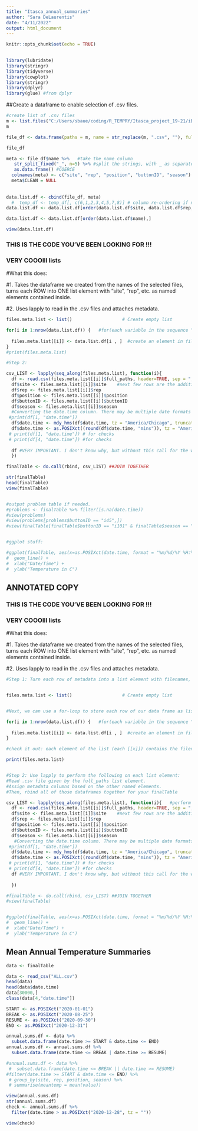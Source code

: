 ```yaml
---
title: "Itasca_annual_summaries"
author: "Sara DeLaurentis"
date: "4/11/2022"
output: html_document
---
```


```r
knitr::opts_chunk$set(echo = TRUE)

  
library(lubridate)
library(stringr)
library(tidyverse)
library(cowplot)
library(stringr)
library(dplyr)
library(glue) #from dplyr


```



##Create a dataframe to enable selection of .csv files.

```r
#create list of .csv files
m <- list.files("C:/Users/sbaue/coding/R_TEMPRY/Itasca_project_19-21/iButtons", pattern = "*.csv")
m

file_df <- data.frame(paths = m, name = str_replace(m, ".csv", ""), full_paths = list.files("C:/Users/sbaue/coding/R_TEMPRY/Itasca_project_19-21/iButtons", pattern = "*.csv", full.names = TRUE))

file_df

meta <- file_df$name %>%   #take the name column 
   str_split_fixed("_", n=5) %>% #split the strings, with _ as separator.
   as.data.frame() #COERCE
  colnames(meta) <- c("site", "rep", "position", "buttonID", "season") #
  meta$CLEAN = NULL 
  
  
data.list.df <- cbind(file_df, meta)
  #  temp_df <- temp_df[, c(6,1,2,3,4,5,7,8)] # column re-ordering if necessary
data.list.df <- data.list.df[order(data.list.df$site, data.list.df$rep, data.list.df$position, data.list.df$season), ] #for checking stuff

data.list.df <- data.list.df[order(data.list.df$name),]

view(data.list.df)

```


### THIS IS THE CODE YOU'VE BEEN LOOKING FOR !!! ###
### VERY COOOlll lists ###

#What this does:

#1. Takes the dataframe we created from the names of the selected files, turns each ROW into ONE list element with "site", "rep", etc. as named elements contained inside.

#2. Uses lapply to read in the .csv files and attaches metadata.


```r

files.meta.list <- list()                   # Create empty list

for(i in 1:nrow(data.list.df)) {   #for(each variable in the sequence "1 through the number of rows in C2A"):
                          
  files.meta.list[[i]] <- data.list.df[i , ]  #create an element in files.meta.list from each row found in C2A
}
#print(files.meta.list)

#Step 2: 

csv_LIST <- lapply(seq_along(files.meta.list), function(i){   
  df <- read.csv(files.meta.list[[i]]$full_paths, header=TRUE, sep = ",") #create "df" by reading the .csv given by full_paths.
  df$site <- files.meta.list[[i]]$site    #next few rows are the addition of metadata columns based on the named element in the list. 
  df$rep <- files.meta.list[[i]]$rep
  df$position <- files.meta.list[[i]]$position
  df$buttonID <- files.meta.list[[i]]$buttonID
  df$season <- files.meta.list[[i]]$season
  #Converting the date.time column. There may be multiple date formats that need to be dealt with. 
 #print(df[1, "date.time"])
  df$date.time <- mdy_hms(df$date.time, tz = "America/Chicago", truncated = 3) #Get R to recognize your current date format
  df$date.time <- as.POSIXct((round(df$date.time, "mins")), tz = "America/Chicago") #Round off the seconds (turns into POSIXlt), re-convert to POSIXct.
 # print(df[1, "date.time"]) # for checks
 # print(df[4, "date.time"]) #for checks
  
  df #VERY IMPORTANT. I don't know why, but without this call for the whole dataframe, you get left with just the last column you created.
  })

finalTable <- do.call(rbind, csv_LIST) ##JOIN TOGETHER

str(finalTable)
head(finalTable)
view(finalTable)


#output problem table if needed.
#problems <- finalTable %>% filter(is.na(date.time))
#view(problems)
#view(problems[problems$buttonID == "i45",])
#view(finalTable[finalTable$buttonID == "i101" & finalTable$season == "2021",])


#ggplot stuff:

#ggplot(finalTable, aes(x=as.POSIXct(date.time, format = "%m/%d/%Y %H:%M"), y=value, group = position, color = position)) + 
#  geom_line() + 
#  xlab("Date/Time") + 
#  ylab("Temperature in C")


```
## ANNOTATED COPY ##


### THIS IS THE CODE YOU'VE BEEN LOOKING FOR !!! ###
### VERY COOOlll lists ###

#What this does:

#1. Takes the dataframe we created from the names of the selected files, turns each ROW into ONE list element with "site", "rep", etc. as named elements contained inside.

#2. Uses lapply to read in the .csv files and attaches metadata.


```r

#Step 1: Turn each row of metadata into a list element with filenames, site, rep, etc. as named elements within.


files.meta.list <- list()                   # Create empty list


#Next, we can use a for-loop to store each row of our data frame as list element.

for(i in 1:nrow(data.list.df)) {   #for(each variable in the sequence "1 through the number of rows in C2A"):
                          
  files.meta.list[[i]] <- data.list.df[i , ]  #create an element in files.meta.list from each row found in C2A
}

#check it out: each element of the list (each [[x]]) contains the filenames and metadata, and they've maintained their column names as labels, so we can call out that named element when we want.

print(files.meta.list)


#Step 2: Use lapply to perform the following on each list element:
#Read .csv file given by the full_paths list element.
#Assign metadata columns based on the other named elements.
#Then, rbind all of those dataframes together for your finalTable

csv_LIST <- lapply(seq_along(files.meta.list), function(i){   #perform the given function along this list, each element in the list is the input.
  df <- read.csv(files.meta.list[[i]]$full_paths, header=TRUE, sep = ",") #create "df" by reading the .csv given by full_paths.
  df$site <- files.meta.list[[i]]$site    #next few rows are the addition of metadata columns based on the named element in the list. "Make a site column using the thing in the list at [[i]], that's labeled "site"
  df$rep <- files.meta.list[[i]]$rep
  df$position <- files.meta.list[[i]]$position
  df$buttonID <- files.meta.list[[i]]$buttonID
  df$season <- files.meta.list[[i]]$season
   #Converting the date.time column. There may be multiple date formats that need to be dealt with. 
 #print(df[1, "date.time"])
  df$date.time <- mdy_hms(df$date.time, tz = "America/Chicago", truncated = 3) #Get R to recognize your current date format
  df$date.time <- as.POSIXct((round(df$date.time, "mins")), tz = "America/Chicago") #Round off the seconds (turns into POSIXlt), re-convert to POSIXct.
 # print(df[1, "date.time"]) # for checks
 # print(df[4, "date.time"]) #for checks
  df #VERY IMPORTANT. I don't know why, but without this call for the whole dataframe, you get left with just the last column you created.
  
  })

#finalTable <- do.call(rbind, csv_LIST) ##JOIN TOGETHER
#view(finalTable)


#ggplot(finalTable, aes(x=as.POSIXct(date.time, format = "%m/%d/%Y %H:%M"), y=value, group = position, color = position)) + 
#  geom_line() + 
#  xlab("Date/Time") + 
#  ylab("Temperature in C")


```


## Mean Annual Temperature Summaries ##

```r
data <- finalTable

data <- read_csv("ALL.csv")
head(data)
head(data$date.time)
data[30000,]
class(data[4,"date.time"])

START <- as.POSIXct("2020-01-01")
BREAK <- as.POSIXct("2020-08-25")
RESUME <- as.POSIXct("2020-09-30")
END <- as.POSIXct("2020-12-31")

annual.sums.df <- data %>% 
  subset.data.frame(date.time >= START & date.time <= END) 
annual.sums.df <- annual.sums.df %>% 
  subset.data.frame(date.time <= BREAK | date.time >= RESUME)

#annual.sums.df <- data %>%                    
 #  subset.data.frame(date.time <= BREAK || date.time >= RESUME)
#filter(date.time >= START & date.time <= END) %>% 
 # group_by(site, rep, position, season) %>% 
 # summarise(meantemp = mean(value))

view(annual.sums.df)
str(annual.sums.df)
check <- annual.sums.df %>% 
  filter(date.time > as.POSIXct("2020-12-28", tz = ""))

view(check)


```